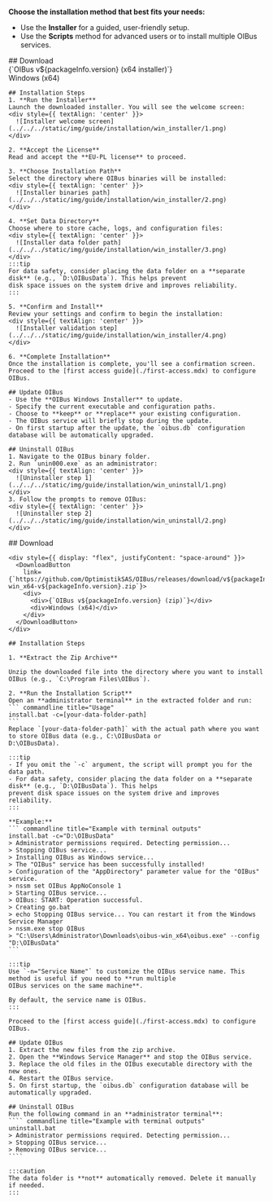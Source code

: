 
**Choose the installation method that best fits your needs:**

- Use the **Installer** for a guided, user-friendly setup.
- Use the **Scripts** method for advanced users or to install multiple OIBus services.

<Tabs>
  <TabItem value="windows-installer" label="Installer" default>
    ## Download
    <div style={{ display: "flex", justifyContent: "space-around" }}>
      <DownloadButton
        link={`https://github.com/OptimistikSAS/OIBus/releases/download/v${packageInfo.version}/oibus-win_x64-setup-v${packageInfo.version}.exe`}>
        <div>
          <div>{`OIBus v${packageInfo.version} (x64 installer)`}</div>
          <div>Windows (x64)</div>
        </div>
      </DownloadButton>
    </div>

    ## Installation Steps
    1. **Run the Installer**
    Launch the downloaded installer. You will see the welcome screen:
    <div style={{ textAlign: 'center' }}>
      ![Installer welcome screen](../../../static/img/guide/installation/win_installer/1.png)
    </div>

    2. **Accept the License**
    Read and accept the **EU-PL license** to proceed.

    3. **Choose Installation Path**
    Select the directory where OIBus binaries will be installed:
    <div style={{ textAlign: 'center' }}>
      ![Installer binaries path](../../../static/img/guide/installation/win_installer/2.png)
    </div>

    4. **Set Data Directory**
    Choose where to store cache, logs, and configuration files:
    <div style={{ textAlign: 'center' }}>
      ![Installer data folder path](../../../static/img/guide/installation/win_installer/3.png)
    </div>
    :::tip
    For data safety, consider placing the data folder on a **separate disk** (e.g., `D:\OIBusData`). This helps prevent
    disk space issues on the system drive and improves reliability.
    :::

    5. **Confirm and Install**
    Review your settings and confirm to begin the installation:
    <div style={{ textAlign: 'center' }}>
      ![Installer validation step](../../../static/img/guide/installation/win_installer/4.png)
    </div>

    6. **Complete Installation**
    Once the installation is complete, you'll see a confirmation screen.
    Proceed to the [first access guide](./first-access.mdx) to configure OIBus.

    ## Update OIBus
    - Use the **OIBus Windows Installer** to update.
    - Specify the current executable and configuration paths.
    - Choose to **keep** or **replace** your existing configuration.
    - The OIBus service will briefly stop during the update.
    - On first startup after the update, the `oibus.db` configuration database will be automatically upgraded.

    ## Uninstall OIBus
    1. Navigate to the OIBus binary folder.
    2. Run `unin000.exe` as an administrator:
    <div style={{ textAlign: 'center' }}>
      ![Uninstaller step 1](../../../static/img/guide/installation/win_uninstall/1.png)
    </div>
    3. Follow the prompts to remove OIBus:
    <div style={{ textAlign: 'center' }}>
      ![Uninstaller step 2](../../../static/img/guide/installation/win_uninstall/2.png)
    </div>

  </TabItem>

  <TabItem value="windows-scripts" label="Scripts">
    ## Download

    <div style={{ display: "flex", justifyContent: "space-around" }}>
      <DownloadButton
        link={`https://github.com/OptimistikSAS/OIBus/releases/download/v${packageInfo.version}/oibus-win_x64-v${packageInfo.version}.zip`}>
        <div>
          <div>{`OIBus v${packageInfo.version} (zip)`}</div>
          <div>Windows (x64)</div>
        </div>
      </DownloadButton>
    </div>

    ## Installation Steps

    1. **Extract the Zip Archive**

    Unzip the downloaded file into the directory where you want to install OIBus (e.g., `C:\Program Files\OIBus`).

    2. **Run the Installation Script**
    Open an **administrator terminal** in the extracted folder and run:
    ``` commandline title="Usage"
    install.bat -c=[your-data-folder-path]
    ```
    Replace `[your-data-folder-path]` with the actual path where you want to store OIBus data (e.g., C:\OIBusData or
    D:\OIBusData).

    :::tip
    - If you omit the `-c` argument, the script will prompt you for the data path.
    - For data safety, consider placing the data folder on a **separate disk** (e.g., `D:\OIBusData`). This helps
    prevent disk space issues on the system drive and improves reliability.
    :::

    **Example:**
    ``` commandline title="Example with terminal outputs"
    install.bat -c="D:\OIBusData"
    > Administrator permissions required. Detecting permission...
    > Stopping OIBus service...
    > Installing OIBus as Windows service...
    > The "OIBus" service has been successfully installed!
    > Configuration of the "AppDirectory" parameter value for the "OIBus" service.
    > nssm set OIBus AppNoConsole 1
    > Starting OIBus service...
    > OIBus: START: Operation successful.
    > Creating go.bat
    > echo Stopping OIBus service... You can restart it from the Windows Service Manager
    > nssm.exe stop OIBus
    > "C:\Users\Administrator\Downloads\oibus-win_x64\oibus.exe" --config "D:\OIBusData"
    ```

    :::tip
    Use `-n="Service Name"` to customize the OIBus service name. This method is useful if you need to **run multiple
    OIBus services on the same machine**.

    By default, the service name is OIBus.
    :::

    Proceed to the [first access guide](./first-access.mdx) to configure OIBus.

    ## Update OIBus
    1. Extract the new files from the zip archive.
    2. Open the **Windows Service Manager** and stop the OIBus service.
    3. Replace the old files in the OIBus executable directory with the new ones.
    4. Restart the OIBus service.
    5. On first startup, the `oibus.db` configuration database will be automatically upgraded.

    ## Uninstall OIBus
    Run the following command in an **administrator terminal**:
    ```` commandline title="Example with terminal outputs"
    uninstall.bat
    > Administrator permissions required. Detecting permission...
    > Stopping OIBus service...
    > Removing OIBus service...
    ````

    :::caution
    The data folder is **not** automatically removed. Delete it manually if needed.
    :::

  </TabItem>
</Tabs>
